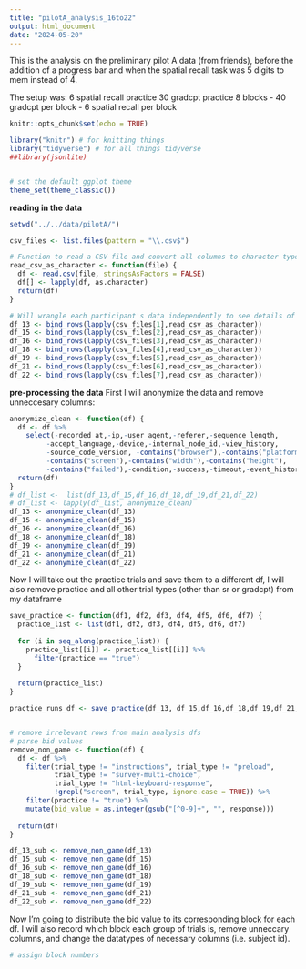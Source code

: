 ```yaml
---
title: "pilotA_analysis_16to22"
output: html_document
date: "2024-05-20"
---
```

This is the analysis on the preliminary pilot A data (from friends), before the addition of a progress bar and when the spatial recall task was 5 digits to mem instead of 4. 

The setup was:
6 spatial recall practice
30 gradcpt practice
8 blocks
- 40 gradcpt per block
- 6 spatial recall per block

```r
knitr::opts_chunk$set(echo = TRUE)
```

```r
library("knitr") # for knitting things
library("tidyverse") # for all things tidyverse
##library(jsonlite)


# set the default ggplot theme 
theme_set(theme_classic())
```

**reading in the data**
``` r
setwd("../../data/pilotA/")

csv_files <- list.files(pattern = "\\.csv$")

# Function to read a CSV file and convert all columns to character type
read_csv_as_character <- function(file) {
  df <- read.csv(file, stringsAsFactors = FALSE)
  df[] <- lapply(df, as.character)
  return(df)
}

# Will wrangle each participant's data independently to see details of their runs
df_13 <- bind_rows(lapply(csv_files[1],read_csv_as_character))
df_15 <- bind_rows(lapply(csv_files[2],read_csv_as_character))
df_16 <- bind_rows(lapply(csv_files[3],read_csv_as_character))
df_18 <- bind_rows(lapply(csv_files[4],read_csv_as_character))
df_19 <- bind_rows(lapply(csv_files[5],read_csv_as_character))
df_21 <- bind_rows(lapply(csv_files[6],read_csv_as_character))
df_22 <- bind_rows(lapply(csv_files[7],read_csv_as_character))
```
**pre-processing the data**
First I will anonymize the data and remove unneccesary columns:
``` r
anonymize_clean <- function(df) {
  df <- df %>%
    select(-recorded_at,-ip,-user_agent,-referer,-sequence_length,
         -accept_language,-device,-internal_node_id,-view_history,
         -source_code_version, -contains("browser"),-contains("platform"),
         -contains("screen"),-contains("width"),-contains("height"),
         -contains("failed"),-condition,-success,-timeout,-event_history)
  return(df)
}
# df_list <-  list(df_13,df_15,df_16,df_18,df_19,df_21,df_22)
# df_list <- lapply(df_list, anonymize_clean)
df_13 <- anonymize_clean(df_13)
df_15 <- anonymize_clean(df_15)
df_16 <- anonymize_clean(df_16)
df_18 <- anonymize_clean(df_18)
df_19 <- anonymize_clean(df_19)
df_21 <- anonymize_clean(df_21)
df_22 <- anonymize_clean(df_22)
```

Now I will take out the practice trials and save them to a different df, I will also remove practice and all other trial types (other than sr or gradcpt) from my dataframe
``` r
save_practice <- function(df1, df2, df3, df4, df5, df6, df7) {
  practice_list <- list(df1, df2, df3, df4, df5, df6, df7)
  
  for (i in seq_along(practice_list)) {
    practice_list[[i]] <- practice_list[[i]] %>%
      filter(practice == "true")
  }
  
  return(practice_list)
}

practice_runs_df <- save_practice(df_13, df_15,df_16,df_18,df_19,df_21,df_22)


# remove irrelevant rows from main analysis dfs
# parse bid values
remove_non_game <- function(df) {
  df <- df %>%
    filter(trial_type != "instructions", trial_type != "preload", 
           trial_type != "survey-multi-choice", 
           trial_type != "html-keyboard-response",
           !grepl("screen", trial_type, ignore.case = TRUE)) %>%
    filter(practice != "true") %>%
    mutate(bid_value = as.integer(gsub("[^0-9]+", "", response))) 
  
  return(df)
}

df_13_sub <- remove_non_game(df_13)
df_15_sub <- remove_non_game(df_15)
df_16_sub <- remove_non_game(df_16)
df_18_sub <- remove_non_game(df_18)
df_19_sub <- remove_non_game(df_19)
df_21_sub <- remove_non_game(df_21)
df_22_sub <- remove_non_game(df_22)
```


Now I'm going to distribute the bid value to its corresponding block for each df. I will also record which block each group of trials is, remove unneccary columns, and change the datatypes of necessary columns (i.e. subject id).
``` r
# assign block numbers


```


``` r

```
